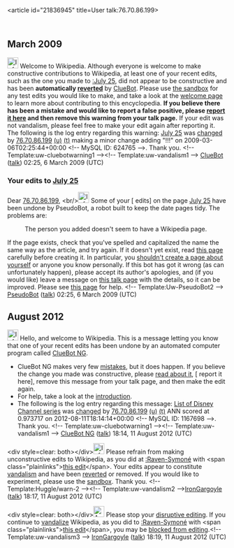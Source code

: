 <article id="21836945" title=User talk:76.70.86.199>
	<talkpage id="21836945" title="User talk:76.70.86.199">


== March 2009 ==
[[Image:Information.svg|left|25px]] Welcome to Wikipedia. Although everyone is welcome to make constructive contributions to Wikipedia, at least one of your recent edits, such as the one you made to [[:July 25]], did not appear to be constructive and has been '''automatically [[Help:Reverting|reverted]]''' by [[User:ClueBot|ClueBot]].  Please use [[Wikipedia:Sandbox|the sandbox]] for any test edits you would like to make, and take a look at the [[Wikipedia:Introduction|welcome page]] to learn more about contributing to this encyclopedia.  '''If you believe there has been a mistake and would like to report a false positive, please [[User:ClueBot/FalsePositives|report it here]] and then remove this warning from your talk page.'''  If your edit was not vandalism, please feel free to make your edit again after reporting it. The following is the log entry regarding this warning: [[July 25]] was [http://en.wikipedia.org/w/index.php?title=July+25&amp;diff=275310252&amp;oldid=275124131 changed] by [[Special:Contributions/76.70.86.199|76.70.86.199]] [[User:76.70.86.199|(u)]] [[User talk:76.70.86.199|(t)]] making a minor change adding &quot;!!!&quot; on 2009-03-06T02:25:44+00:00 &lt;!-- MySQL ID: 624765 --&gt;. Thank you. &lt;!-- Template:uw-cluebotwarning1 --&gt;&lt;!-- Template:uw-vandalism1 --&gt; [[User:ClueBot|ClueBot]] ([[User talk:ClueBot|talk]]) 02:25, 6 March 2009 (UTC)

===Your edits to [[July 25]]===
Dear [[User:76.70.86.199|76.70.86.199]], &lt;br/&gt;[[Image:Information.svg|25px]]
Some of your [{{fullurl:July 25|diff=275310252&amp;oldid=275124131}} edits] on the page 
[[July 25]] have been undone by PseudoBot, a robot built to keep the date pages tidy. The problems are:
: The person you added doesn't seem to have a Wikipedia page.
If the page exists, check that you've spelled and capitalized the name the same way as the article, and try again. If it doesn't yet exist, read [[WP:BIO|this page]] carefully before creating it. In particular, you [[WP:COI|shouldn't create a page about yourself]] or anyone you know personally.
If this bot has got it wrong (as can unfortunately happen), please accept its author's apologies, and (if you would like) leave a message on [[User talk:Pseudomonas|this talk page]] with the details, so it can be improved. Please see [[User:Pseudomonas/Guidelines on adding births and deaths|this page]] for help. &lt;!-- Template:Uw-PseudoBot2 --&gt; [[User:PseudoBot|PseudoBot]] ([[User talk:PseudoBot|talk]]) 02:25, 6 March 2009 (UTC)

== August 2012 ==
[[Image:Information.svg|left|25px|alt=|link=]] Hello, and welcome to Wikipedia. This is a message letting you know that one of your recent edits has been undone by an automated computer program called [[User:ClueBot NG|ClueBot NG]].
{{clear}}
* ClueBot NG makes very few [[User:ClueBot NG#Information About False Positives|mistakes]], but it does happen. If you believe the change you made was constructive, please [[User:ClueBot NG#Information About False Positives|read about it]], [{{User:ClueBot NG/Warnings/FPReport|1167698}} report it here], remove this message from your talk page, and then make the edit again.
* For help, take a look at the [[Wikipedia:Introduction|introduction]].
* The following is the log entry regarding this message: [[List of Disney Channel series]] was [http://en.wikipedia.org/w/index.php?title=List+of+Disney+Channel+series&amp;diff=506918932&amp;oldid=506918837 changed] by [[Special:Contributions/76.70.86.199|76.70.86.199]] [[User:76.70.86.199|(u)]] [[User talk:76.70.86.199|(t)]] ANN scored at 0.973717 on 2012-08-11T18:14:14+00:00 &lt;!-- MySQL ID: 1167698 --&gt;. Thank you. &lt;!-- Template:uw-cluebotwarning1 --&gt;&lt;!-- Template:uw-vandalism1 --&gt; [[User:ClueBot NG|ClueBot NG]] ([[User talk:ClueBot NG|talk]]) 18:14, 11 August 2012 (UTC)

&lt;div style=clear: both&gt;&lt;/div&gt;[[File:Information.svg|25px|alt=|link=]] Please refrain from making unconstructive edits to Wikipedia, as you did at [[:Raven-Symoné]] with &lt;span class=&quot;plainlinks&quot;&gt;[http://en.wikipedia.org/wiki/Raven-Symon%c3%a9?diff=506919337 this edit]&lt;/span&gt;. Your edits appear to constitute [[Wikipedia:Vandalism|vandalism]] and have been [[Help:Reverting|reverted]] or removed. If you would like to experiment, please use the [[Wikipedia:Sandbox|sandbox]]. Thank you. &lt;!-- Template:Huggle/warn-2 --&gt;&lt;!-- Template:uw-vandalism2 --&gt;[[User:IronGargoyle|IronGargoyle]] ([[User talk:IronGargoyle|talk]]) 18:17, 11 August 2012 (UTC)

&lt;div style=clear: both&gt;&lt;/div&gt;[[File:Ambox warning pn.svg|25px|alt=|link=]] Please stop your [[Wikipedia:Disruptive editing|disruptive editing]]. If you continue to [[Wikipedia:Vandalism|vandalize]] Wikipedia, as you did to [[:Raven-Symoné]] with &lt;span class=&quot;plainlinks&quot;&gt;[http://en.wikipedia.org/wiki/Raven-Symon%c3%a9?diff=506919575 this edit]&lt;/span&gt;, you may be [[Wikipedia:Blocking policy|blocked from editing]].&lt;!-- Template:uw-vandalism3 --&gt; [[User:IronGargoyle|IronGargoyle]] ([[User talk:IronGargoyle|talk]]) 18:19, 11 August 2012 (UTC)
	</talkpage>
</article>